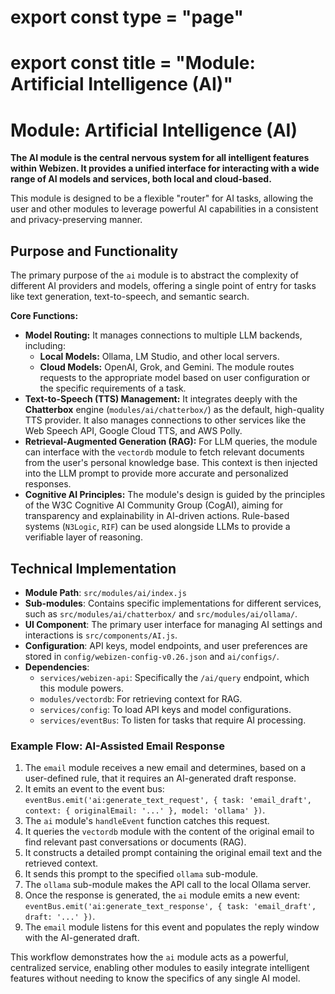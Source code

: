# export const type = "page"
# export const title = "Module: Artificial Intelligence (AI)"
# Module: Artificial Intelligence (AI)

**The AI module is the central nervous system for all intelligent features within Webizen. It provides a unified interface for interacting with a wide range of AI models and services, both local and cloud-based.**

This module is designed to be a flexible "router" for AI tasks, allowing the user and other modules to leverage powerful AI capabilities in a consistent and privacy-preserving manner.

## Purpose and Functionality

The primary purpose of the `ai` module is to abstract the complexity of different AI providers and models, offering a single point of entry for tasks like text generation, text-to-speech, and semantic search.

**Core Functions:**
-   **Model Routing:** It manages connections to multiple LLM backends, including:
    -   **Local Models:** Ollama, LM Studio, and other local servers.
    -   **Cloud Models:** OpenAI, Grok, and Gemini.
    The module routes requests to the appropriate model based on user configuration or the specific requirements of a task.
-   **Text-to-Speech (TTS) Management:** It integrates deeply with the **Chatterbox** engine (`modules/ai/chatterbox/`) as the default, high-quality TTS provider. It also manages connections to other services like the Web Speech API, Google Cloud TTS, and AWS Polly.
-   **Retrieval-Augmented Generation (RAG):** For LLM queries, the module can interface with the `vectordb` module to fetch relevant documents from the user's personal knowledge base. This context is then injected into the LLM prompt to provide more accurate and personalized responses.
-   **Cognitive AI Principles:** The module's design is guided by the principles of the W3C Cognitive AI Community Group (CogAI), aiming for transparency and explainability in AI-driven actions. Rule-based systems (`N3Logic`, `RIF`) can be used alongside LLMs to provide a verifiable layer of reasoning.

## Technical Implementation

-   **Module Path**: `src/modules/ai/index.js`
-   **Sub-modules**: Contains specific implementations for different services, such as `src/modules/ai/chatterbox/` and `src/modules/ai/ollama/`.
-   **UI Component**: The primary user interface for managing AI settings and interactions is `src/components/AI.js`.
-   **Configuration**: API keys, model endpoints, and user preferences are stored in `config/webizen-config-v0.26.json` and `ai/configs/`.
-   **Dependencies**:
    -   `services/webizen-api`: Specifically the `/ai/query` endpoint, which this module powers.
    -   `modules/vectordb`: For retrieving context for RAG.
    -   `services/config`: To load API keys and model configurations.
    -   `services/eventBus`: To listen for tasks that require AI processing.

### Example Flow: AI-Assisted Email Response

1.  The `email` module receives a new email and determines, based on a user-defined rule, that it requires an AI-generated draft response.
2.  It emits an event to the event bus: `eventBus.emit('ai:generate_text_request', { task: 'email_draft', context: { originalEmail: '...' }, model: 'ollama' })`.
3.  The `ai` module's `handleEvent` function catches this request.
4.  It queries the `vectordb` module with the content of the original email to find relevant past conversations or documents (RAG).
5.  It constructs a detailed prompt containing the original email text and the retrieved context.
6.  It sends this prompt to the specified `ollama` sub-module.
7.  The `ollama` sub-module makes the API call to the local Ollama server.
8.  Once the response is generated, the `ai` module emits a new event: `eventBus.emit('ai:generate_text_response', { task: 'email_draft', draft: '...' })`.
9.  The `email` module listens for this event and populates the reply window with the AI-generated draft.

This workflow demonstrates how the `ai` module acts as a powerful, centralized service, enabling other modules to easily integrate intelligent features without needing to know the specifics of any single AI model.
